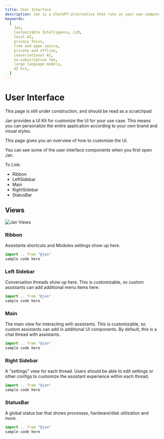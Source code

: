 ```yaml
---
title: User Interface
description: Jan is a ChatGPT-alternative that runs on your own computer, with a local API server.
keywords:
  [
    Jan,
    Customizable Intelligence, LLM,
    local AI,
    privacy focus,
    free and open source,
    private and offline,
    conversational AI,
    no-subscription fee,
    large language models,
    UI kit,
  ]
---
```



# User Interface

<Callout type='warning'>
  This page is still under construction, and should be read as a scratchpad
</Callout>

Jan provides a UI Kit for customize the UI for your use case. This means you can personalize the entire application according to your own brand and visual styles.

This page gives you an overview of how to customize the UI.

You can see some of the user interface components when you first open Jan.

To Link:

- Ribbon
- LeftSidebar
- Main
- RightSidebar
- StatusBar

## Views

![Jan Views](./_assets//jan-views.png)

### Ribbon

Assistants shortcuts and Modules settings show up here.

```js
import .. from "@jan"
sample code here
```

### Left Sidebar

Conversation threads show up here. This is customizable, so custom assistants can add additional menu items here.

```js
import .. from "@jan"
sample code here
```

### Main

The main view for interacting with assistants. This is customizable, so custom assistants can add in additional UI components. By default, this is a chat thread with assistants.

```js
import .. from "@jan"
sample code here
```

### Right Sidebar

A "settings" view for each thread. Users should be able to edit settings or other configs to customize the assistant experience within each thread.

```js
import .. from "@jan"
sample code here
```

### StatusBar

A global status bar that shows processes, hardware/disk utilization and more.

```js
import .. from "@jan"
sample code here
```
